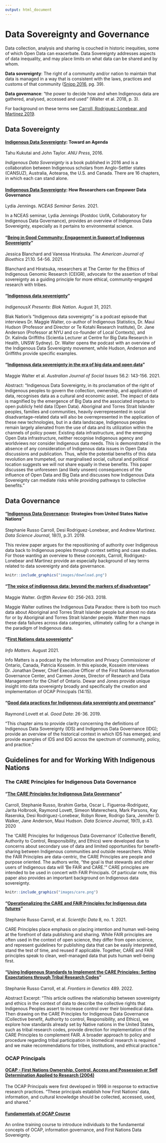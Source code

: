 ```yaml
---
output: html_document
---
```


# Data Sovereignty and Governance
Data collection, analysis and sharing is couched in historic inequities, some of which Open Data can exacerbate. Data Sovereignty addresses aspects of data inequality, and may place limits on what data can be shared and by whom.

**Data sovereignty**: The right of a community and/or nation to maintain that data  is managed in a way that is consistent with the laws, practices and customs of that community ([Snipp 2016](https://static1.squarespace.com/static/5d2633cb0ef5e4000134fa02/t/5d7a7610da91c0143184a9d1/1568306712324/Indigenous%2BData%2BSovereignty%2BBook.pdf), pg. 39). 

**Data governance**: "the power to decide how and when Indigenous data are gathered, analysed, accessed and used" (Walter et al. 2018, p. 3).

For background on these terms see [Carroll, Rodriguez-Lonebear, and Martinez 2019](https://datascience.codata.org/articles/10.5334/dsj-2019-031/).


## Data Sovereignty
#### [Indigenous Data Sovereignty](https://static1.squarespace.com/static/5d2633cb0ef5e4000134fa02/t/5d7a7610da91c0143184a9d1/1568306712324/Indigenous%2BData%2BSovereignty%2BBook.pdf): Toward an Agenda {-}
Tahu Kukutai and John Taylor. *ANU Press*, 2016. 

*Indigenous Data Sovereignty* is a book published in 2016 and is a collaboration between Indigenous scholars from Anglo-Settler states (CANSUZ), Australia, Aotearoa, the U.S. and Canada. There are 16 chapters, in which each can stand alone.

#### [Indigenous Data Sovereignty](https://www.youtube.com/watch?v=RjolET69Z8c): How Researchers can Empower Data Governance {-}
Lydia Jennings. *NCEAS Seminar Series*. 2021. 

In a NCEAS seminar, Lydia Jennings (Postdoc UofA, Collaboratory for Indigenous Data Governance), provides an overview of Indigenous Data Sovereignty, especially as it pertains to environmental science.

#### "[Being in Good Community: Engagement in Support of Indigenous Sovereignty](https://www.tandfonline.com/doi/full/10.1080/15265161.2021.1965243)"{-}
Jessica Blanchard and Vanessa Hiratsuka. *The American Journal of Bioethics* 21.10. 54-56. 2021.

Blanchard and Hiratsuka, researchers at The Center for the Ethics of Indigenous Genomic Research (CEIGR), advocate for the assertion of tribal sovereignty as a guiding principle for more ethical, community-engaged research with tribes.

#### "[Indigenous data sovereignty](https://open.spotify.com/episode/3T7XBXU28bghKTPlowEuHL?si=SbeZZ12FQrSC0zbNkt4REA&nd=1)"{-} 
*IndigenousX Presents: Blak Nation*. August 31, 2021.  

Blak Nation’s “Indigenous data sovereignty” is a podcast episode that interviews Dr. Maggie Walter, co-author of Indigenous Statistics, Dr. Maui Hudson (Professor and Director or Te Kotahi Research Institute), Dr. Jane Anderson (Professor at NYU and co-founder of Local Contexts), and Dr. Kalinda Griffiths (Scientia Lecturer at Centre for Big Data Research in Health, UNSW Sydney). Dr. Walter opens the podcast with an overview of the Indigenous Data Sovereignty movement, while Hudson, Anderson and Griffiths provide specific examples.


#### "[Indigenous data sovereignty in the era of big data and open data](https://onlinelibrary.wiley.com/doi/full/10.1002/ajs4.141)"{-} 
Maggie Walter et al. *Australian Journal of Social Issues* 56.2: 143-156. 2021. 

Abstract: "Indigenous Data Sovereignty, in its proclamation of the right of Indigenous peoples to govern the collection, ownership, and application of data, recognises data as a cultural and economic asset. The impact of data is magnified by the emergence of Big Data and the associated impetus to open publicly held data (Open Data). Aboriginal and Torres Strait Islander peoples, families and communities, heavily overrepresented in social disadvantage–related data will also be overrepresented in the application of these new technologies, but in a data landscape, Indigenous peoples remain largely alienated from the use of data and its utilization within the channels of policy power. Existing data infrastructure, and the emerging Open Data infrastructure, neither recognise Indigenous agency and worldviews nor consider Indigenous data needs. This is demonstrated in the absence of any consideration of Indigenous data issues in Open Data discussions and publication. Thus, while the potential benefits of this data revolution are trumpeted, our marginalised social, cultural and political location suggests we will not share equally in these benefits. This paper discusses the unforeseen (and likely unseen) consequences of the influence of Open Data and Big Data and discusses how Indigenous Data Sovereignty can mediate risks while providing pathways to collective benefits."


## Data Governance
#### "[Indigenous Data Governance](https://datascience.codata.org/articles/10.5334/dsj-2019-031/): Strategies from United States Native Nations" {-} 
Stephanie Russo Carroll, Desi Rodriguez-Lonebear, and Andrew Martinez. *Data Science Journal*, 18(1), p.31. 2019.

This review paper argues for the repositioning of authority over Indigenous data back to Indigenous peoples through context setting and case studies. For those wanting an overview to these concepts, Carroll, Rodriguez-Lonebear and Martinez provide an especially background of key terms related to data sovereignty and data governance.

```r
knitr::include_graphics("images/download.png")


```

#### "[The voice of indigenous data: beyond the markers of disadvantage](https://www.griffithreview.com/articles/voice-indigenous-data-beyond-disadvantage/)" {-} 
Maggie Walter. *Griffith Review* 60: 256-263. 2018.

Maggie Walter outlines the Indigenous Data Paradox: there is both too much data about Aboriginal and Torres Strait Islander people but almost no data for or by Aboriginal and Torres Strait Islander people. Walter then maps these data failures across data categories, ultimately calling for a change in the paradigm of Indigenous data. 

#### “[First Nations data sovereignty](https://open.spotify.com/episode/7lpJvcWPEX0DJcMjQPTdiK?si=r3AfZ-SbQeu3KrMtPbK6cQ)" {-}
*Info Matters*. August 2021.  

Info Matters is a podcast by the Information and Privacy Commissioner of Ontario, Canada, Patricia Kosseim. In this episode, Kosseim interviews Dr. Jonathan Dewer, Chief Executive Officer of the First Nations Information Governance Center, and Carmen Jones, Director of Research and Data Management for the Chief of Ontario. Dewar and Jones provide unique insight into data sovereignty broadly and specifically the creation and implementation of OCAP Principals (14:15).

#### "[Good data practices for Indigenous data sovereignty and governance](https://books.google.com/books?hl=en&lr=&id=Y0vUDwAAQBAJ&oi=fnd&pg=PA26&dq=Good+data+practices+for+Indigenous+data+sovereignty+and+governance&ots=hr9XhjlbCh&sig=QKNc1PnCBYMO2s1mHYWbRg6g_GU#v=onepage&q=Good%20data%20practices%20for%20Indigenous%20data%20sovereignty%20and%20governance&f=false)" {-}
Raymond Lovett et al. *Good Data*: 26-36. 2019. 

“This chapter aims to provide clarity concerning the definitions of Indigenous Data Sovereignty (IDS) and Indigenous Data Governance (IDG); provide an overview of the historical context in which IDS has emerged; and provide examples of IDS and IDG across the spectrum of community, policy, and practice.”

## Guidelines for and for Working With Indigenous Nations 

### The CARE Principles for Indigenous Data Governance

#### "[The CARE Principles for Indigenous Data Governance](http://doi.org/10.5334/dsj-2020-043)" {-} 
Carroll, Stephanie Russo, Ibrahim Garba, Oscar L. Figueroa-Rodríguez, Jarita Holbrook, Raymond Lovett, Simeon Materechera, Mark Parsons, Kay Raseroka, Desi Rodriguez-Lonebear, Robyn Rowe, Rodrigo Sara, Jennifer D. Walker, Jane Anderson, Maui Hudson. *Data Science Journal*, 19(1), p.43. 2020 

The ‘CARE Principles for Indigenous Data Governance’ (Collective Benefit, Authority to Control, Responsibility, and Ethics) were developed due to concerns about secondary use of data and limited opportunities for benefit-sharing between Indigenous communities and outside researchers. While the FAIR Principles are data-centric, the CARE Principles are people and purpose oriented. The authors write, "the goal is that stewards and other users of Indigenous data will ‘Be FAIR and CARE.’" CARE principles are intended to be used in concert with FAIR Principals. Of particular note, this paper also provides an important background on Indigenous data sovereignty.

```r

knitr::include_graphics("images/care.png")


```

#### "[Operationalizing the CARE and FAIR Principles for Indigenous data futures](https://doi.org/10.1038/s41597-021-00892-0)"{-}  
Stephanie Russo Carroll, et al. *Scientific Data* 8, no. 1. 2021.

CARE Principles place emphasis on placing intention and human well-being at the forefront of data publishing and sharing. While FAIR principles are often used in the context of open science, they differ from open science, and represent guidelines for publishing data that can be easily interpreted, stand the test of time, and reused if applicable. Together, CARE and FAIR principles speak to clean, well-managed data that puts human well-being first.


#### "[Using Indigenous Standards to Implement the CARE Principles: Setting Expectations through Tribal Research Codes](https://www.frontiersin.org/articles/10.3389/fgene.2022.823309/full?&utm_source=Email_to_authors_&utm_medium=Email&utm_content=T1_11.5e1_author&utm_campaign=Email_publication&field=&journalName=Frontiers_in_Genetics&id=823309)" {-} 
Stephanie Russo Carroll, et al. *Frontiers in Genetics* 489. 2022.

Abstract Excerpt: "This article outlines the relationship between sovereignty and ethics in the context of data to describe the collective rights that Indigenous Peoples assert to increase control over their biomedical data. Then drawing on the CARE Principles for Indigenous Data Governance (Collective benefit, Authority to control, Responsibility, and Ethics), we explore how standards already set by Native nations in the United States, such as tribal research codes, provide direction for implementation of the CARE Principles to complement FAIR. A broader approach to policy and procedure regarding tribal participation in biomedical research is required and we make recommendations for tribes, institutions, and ethical practice."

### OCAP Principals
#### [OCAP - First Nations Ownership, Control, Access and Possession or Self Determination Applied to Research (2004)](https://biblio.uottawa.ca/sites/biblio.uottawa.ca/files/bestpractices_fnigc_ocap_fact_sheet_en_final.pdf) {-}
The OCAP Principals were first developed in 1998 in response to extractive research practices. "These principals establish how First Nations' data, information, and cultural knowledge should be collected, accessed, used, and shared."

#### [Fundamentals of OCAP Course](https://fnigc.ca/ocap-training/take-the-course/) {-} 
An online training course to introduce individuals to the fundamental concepts of OCAP, information governance, and First Nations Data Sovereignty.




